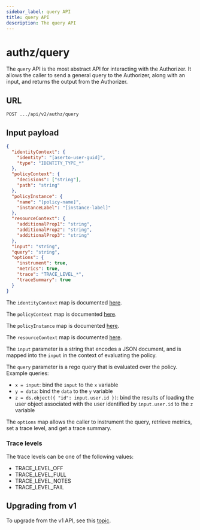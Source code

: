 ```yaml
---
sidebar_label: query API
title: query API
description: The query API
---
```


# authz/query

The `query` API is the most abstract API for interacting with the Authorizer. It allows the caller to
send a general query to the Authorizer, along with an input, and returns the output from the
Authorizer.

## URL

`POST .../api/v2/authz/query`

## Input payload

```json
{
  "identityContext": {
    "identity": "[aserto-user-guid]",
    "type": "IDENTITY_TYPE_*"
  },
  "policyContext": {
    "decisions": ["string"],
    "path": "string"
  },
  "policyInstance": {
    "name": "[policy-name]",
    "instanceLabel": "[instance-label]"
  },
  "resourceContext": {
    "additionalProp1": "string",
    "additionalProp2": "string",
    "additionalProp3": "string"
  },
  "input": "string",
  "query": "string",
  "options": {
    "instrument": true,
    "metrics": true,
    "trace": "TRACE_LEVEL_*",
    "traceSummary": true
  }
}
```

The `identityContext` map is documented [here](/docs/v1/authorizer-guide/identity-context).

The `policyContext` map is documented [here](/docs/v1/authorizer-guide/policy-context).

The `policyInstance` map is documented [here](/docs/v1/authorizer-guide/policy-instance).

The `resourceContext` map is documented [here](/docs/v1/authorizer-guide/resource-context).

The `input` parameter is a string that encodes a JSON document, and is mapped into the `input` in the context of
evaluating the policy.

The `query` parameter is a rego query that is evaluated over the policy. Example queries:

* `x = input`: bind the `input` to the `x` variable
* `y = data`: bind the `data` to the `y` variable
* `z = ds.object({ "id": input.user.id })`: bind the results of loading the user object associated with the user identified by `input.user.id` to the `z` variable

The `options` map allows the caller to instrument the query, retrieve metrics, set a trace level, and
get a trace summary.

### Trace levels

The trace levels can be one of the following values:

- TRACE_LEVEL_OFF
- TRACE_LEVEL_FULL
- TRACE_LEVEL_NOTES
- TRACE_LEVEL_FAIL

## Upgrading from v1

To upgrade from the v1 API, see this [topic](/docs/v1/authorizer-guide/upgrading-from-v1).
